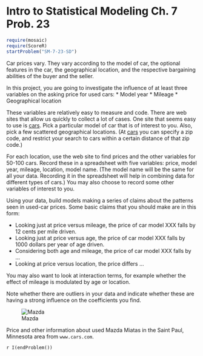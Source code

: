 Intro to Statistical Modeling Ch. 7 Prob. 23
========================================================
```r
require(mosaic)
require(ScoreR)
startProblem("SM-7-23-SD")
```

Car prices vary.  They vary according to the model of car, the optional features in the car, the geographical location, and the respective bargaining abilities of the buyer and the seller.  

In this project, you are going to investigate the influence of at least three variables on the asking price for used cars:
* Model year
* Mileage
* Geographical location


These variables are relatively easy to measure and code.  There are web sites that allow us quickly to collect a lot of cases.  One site that seems easy to use is [cars](www.cars.com).  Pick a particular model of car that is of interest to you.  Also, pick a few scattered geographical locations.  (At [cars](www.cars.com) you can specify a zip code, and restrict your search to cars within a certain distance of that zip code.)

For each location, use the web site to find prices and the other variables for 50-100 cars.  Record these in a spreadsheet with five variables: price, model year, mileage, location, model name. (The model name will be the same for all your data.  Recording it in the spreadsheet will help in combining data for different types of cars.) You may also choose to record some other variables of interest to you.

Using your data, build models making a series of claims about the patterns seen in used-car prices.  Some basic claims that you should make are in this form:

* Looking just at price versus mileage, the price of car model XXX falls by 12 cents per mile driven.
* Looking just at price versus age, the price of car model XXX falls by 1000 dollars per year of age
  driven.
* Considering both age and mileage, the price of car model XXX falls by ...
* Looking at price versus location, the price differs ...


You may also want to look at interaction terms, for example whether the effect of mileage is modulated by age or location.

Note whether there are outliers in your data and indicate whether these are having a strong influence on the coefficients you find.


![Mazda](mazda.png)


Price and other information about used Mazda Miatas in the Saint Paul, Minnesota area from <code>www.cars.com</code>.


`r I(endProblem())`